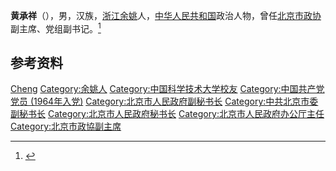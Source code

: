 '''黄承祥'''（{{bd|1944年|10月|}}），男，汉族，[[浙江|浙江]][[余姚|余姚]]人，[[中华人民共和国|中华人民共和国]]政治人物，曾任[[北京市政协|北京市政协]]副主席、党组副书记。<ref>{{Cite book|title=中华人民共和国职官志|author=何虎生, 李耀东, 向常福主编|publisher=中国社会出版社|year=2003|isbn=9787800883934|location=北京|pages=}}</ref>

== 参考资料 ==
{{reflist}}

{{中国人物小作品}}

{{Authority control}}
{{DEFAULTSORT:Huang黄}}
[[Category:黄姓|Cheng]]
[[Category:余姚人|Category:余姚人]]
[[Category:中国科学技术大学校友|Category:中国科学技术大学校友]]
[[Category:中国共产党党员_(1964年入党)|Category:中国共产党党员 (1964年入党)]]
[[Category:北京市人民政府副秘书长|Category:北京市人民政府副秘书长]]
[[Category:中共北京市委副秘书长|Category:中共北京市委副秘书长]]
[[Category:北京市人民政府秘书长|Category:北京市人民政府秘书长]]
[[Category:北京市人民政府办公厅主任|Category:北京市人民政府办公厅主任]]
[[Category:北京市政協副主席|Category:北京市政協副主席]]